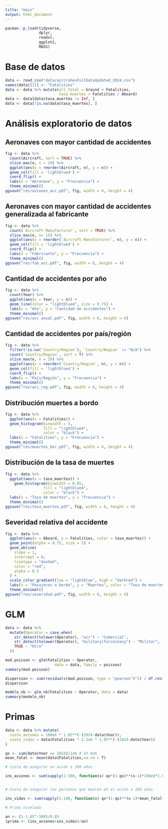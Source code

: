 ```yaml
---
title: "main"
output: html_document
---
```



```r
pacman::p_load(tidyverse, 
               dplyr, 
               readxl, 
               ggplot2,
               MASS)
```

# Base de datos
```r
data <- read_csv("data/aircrahesFullDataUpdated_2024.csv")
names(data)[11] <- "Fatalities"
data <- data %>% mutate(all_fatal = Ground + Fatalities,
                        tasa_muertes = Fatalities / Aboard)
data <- data[data$tasa_muertes != Inf, ]
data <- data[!is.na(data$tasa_muertes), ]
```

# Análisis exploratorio de datos

## Aeronaves con mayor cantidad de accidentes
```r
fig <- data %>% 
  count(Aircraft, sort = TRUE) %>% 
  slice_max(n, n = 20) %>% 
  ggplot(aes(x = reorder(Aircraft, n), y = n)) +
  geom_col(fill = 'lightblue4') +
  coord_flip() +
  labs(x = "Aeronave", y = "Frecuencia") +
  theme_minimal()
ggsave("res/aviones_acc.pdf", fig, width = 6, height = 4)
```

## Aeronaves con mayor cantidad de accidentes generalizada al fabricante 
```r
fig <- data %>% 
  count(`Aircraft Manufacturer`, sort = TRUE) %>% 
  slice_max(n, n= 15) %>% 
  ggplot(aes(x = reorder(`Aircraft Manufacturer`, n), y = n)) +
  geom_col(fill = 'lightblue4') +
  coord_flip() +
  labs(x = "Fabricante", y = "Frecuencia") +
  theme_minimal()
ggsave("res/fab_acc.pdf", fig, width = 6, height = 4)
```

## Cantidad de accidentes por año
```r
fig <- data %>%
  count(Year) %>%
  ggplot(aes(x = Year, y = n)) +
  geom_line(color = "lightblue4", size = 0.75) +
  labs(x = "Año", y = "Cantidad de accidentes") +
  theme_minimal()
ggsave("res/acc_anual.pdf", fig, width = 6, height = 4)
```

## Cantidad de accidentes por país/región
```r
fig <- data %>%
  filter(!is.na(`Country/Region`), `Country/Region` != "N/A") %>%
  count(`Country/Region`, sort = T) %>%
  slice_max(n, n = 20) %>%
  ggplot(aes(x = reorder(`Country/Region`, n), y = n)) +
  geom_col(fill = 'lightblue4') +
  coord_flip() +
  labs(x = "País/Región", y = "Frecuencia") +
  theme_minimal()
ggsave("res/acc_reg.pdf", fig, width = 6, height = 4)
```

## Distribución muertes a bordo
```r
fig <- data %>%
  ggplot(aes(x = Fatalities)) +
  geom_histogram(binwidth = 5,
                 fill = "lightblue4",
                 color = "black") +
  labs(x = "Fatalities", y = "Frecuencia") +
  theme_minimal()
ggsave("res/muertes_bor.pdf", fig, width = 6, height = 4)
```

## Distribución de la tasa de muertes

```r
fig <- data %>%
  ggplot(aes(x = tasa_muertes)) +
    geom_histogram(binwidth = 0.05,
                 fill = "lightblue4",
                 color = "black") +
  labs(x = "Tasa de muertes", y = "Frecuencia") +
  theme_minimal()
ggsave("res/tasa_muertes.pdf", fig, width = 6, height = 4)
```

## Severidad relativa del accidente
```r
fig <- data %>%
  ggplot(aes(x = Aboard, y = Fatalities, color = tasa_muertes)) +
  geom_point(alpha = 0.75, size = 2) +
  geom_abline(
    slope = 1,
    intercept = 0,
    linetype = "dashed",
    color = "red",
    alpha = 0.5
  ) +
  scale_color_gradient(low = "lightblue", high = "darkred") +
  labs(x = "Pasajeros a bordo", y = "Muertes", color = "Tasa de muertes") +
  theme_minimal()
ggsave("res/severidad.pdf", fig, width = 6, height = 4)
```

# GLM
```r
data <- data %>%
  mutate(Operator = case_when(
    str_detect(tolower(Operator), "air") ~ "Comercial",
    str_detect(tolower(Operator), "military|force|navy") ~ "Militar",
    TRUE ~ "Otro"
  ))
```


```r
mod.poisson <- glm(Fatalities ~ Operator, 
                      data = data, family = poisson)
summary(mod.poisson)
```

```r
dispersion <- sum(residuals(mod.poisson, type = "pearson")^2) / df.residual(mod.poisson)
dispersion
```


```r
modelo_nb <- glm.nb(Fatalities ~ Operator, data = data)
summary(modelo_nb)
```

# Primas

```r
data <- data %>% mutate(
  costo_aviones = 100e6 * 1.05**(-(2024-data$Year)),
  costo_vidas = data$Fatalities * 2.1e6 * 1.05**(-(2024-data$Year))
)

qx <- sum(data$Year == 2024)/1e6 # 43.8e6
mean_fatal <- mean(data$Fatalities,na.rm = T)

# Costo de asegurar un avión a 100 años

ins_aviones <- sum(sapply(1:100, function(x) qx*(1-qx)**(x-1)*100e6*1.05**(-x+1)))


# Costo de asegurar las personas que mueren en el avión a 100 años

ins_vidas <- sum(sapply(1:100, function(x) qx*(1-qx)**(x-1)*mean_fatal*2.1e6*1.05**(-x+1)))

# Prima nivelada

an <- (1-1.05^-100)/0.05
(prima <- (ins_aviones+ins_vidas)/an)
```


